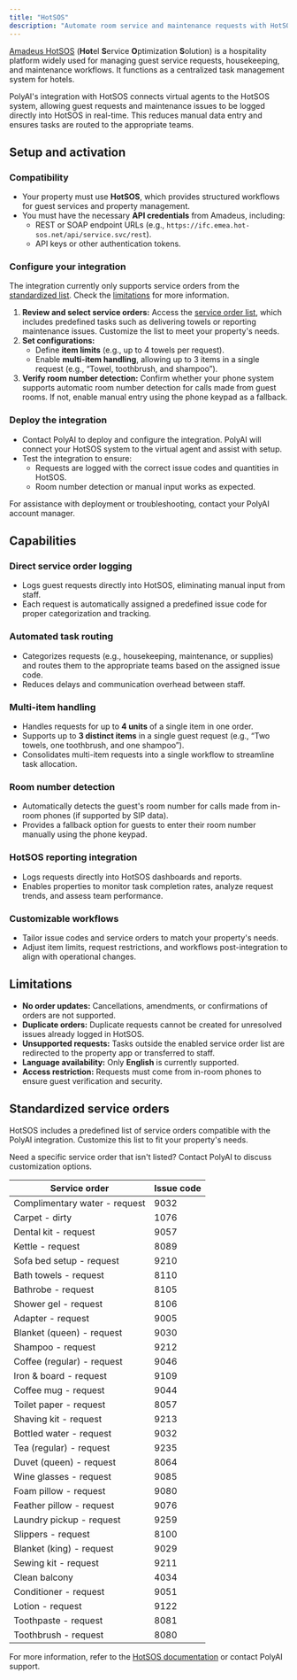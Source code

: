 ```yaml
---
title: "HotSOS"
description: "Automate room service and maintenance requests with HotSOS and PolyAI."
---
```


[Amadeus HotSOS](https://www.amadeus-hospitality.com/service-optimization-software/hotsos/) (**Hot**el **S**ervice **O**ptimization **S**olution) is a hospitality platform widely used for managing guest service requests, housekeeping, and maintenance workflows. It functions as a centralized task management system for hotels.

PolyAI's integration with HotSOS connects virtual agents to the HotSOS system, allowing guest requests and maintenance issues to be logged directly into HotSOS in real-time. This reduces manual data entry and ensures tasks are routed to the appropriate teams.

## Setup and activation

### Compatibility
- Your property must use **HotSOS**, which provides structured workflows for guest services and property management.
- You must have the necessary **API credentials** from Amadeus, including:
  - REST or SOAP endpoint URLs (e.g., `https://ifc.emea.hot-sos.net/api/service.svc/rest`).
  - API keys or other authentication tokens.

### Configure your integration

<Warning>The integration currently only supports service orders from the [standardized list](#standardized-service-orders). Check the [limitations](#limitations) for more information.</Warning>

1. **Review and select service orders:** Access the [service order list](https://help.amadeus-hospitality.com/operations/service-optimization/content/service-orders.html), which includes predefined tasks such as delivering towels or reporting maintenance issues. Customize the list to meet your property's needs.
2. **Set configurations:**
   - Define **item limits** (e.g., up to 4 towels per request).
   - Enable **multi-item handling**, allowing up to 3 items in a single request (e.g., “Towel, toothbrush, and shampoo”).
3. **Verify room number detection:** Confirm whether your phone system supports automatic room number detection for calls made from guest rooms. If not, enable manual entry using the phone keypad as a fallback.

### Deploy the integration
- Contact PolyAI to deploy and configure the integration. PolyAI will connect your HotSOS system to the virtual agent and assist with setup.
- Test the integration to ensure:
  - Requests are logged with the correct issue codes and quantities in HotSOS.
  - Room number detection or manual input works as expected.

For assistance with deployment or troubleshooting, contact your PolyAI account manager.

## Capabilities

### Direct service order logging
- Logs guest requests directly into HotSOS, eliminating manual input from staff.
- Each request is automatically assigned a predefined issue code for proper categorization and tracking.

### Automated task routing
- Categorizes requests (e.g., housekeeping, maintenance, or supplies) and routes them to the appropriate teams based on the assigned issue code.
- Reduces delays and communication overhead between staff.

### Multi-item handling
- Handles requests for up to **4 units** of a single item in one order.
- Supports up to **3 distinct items** in a single guest request (e.g., “Two towels, one toothbrush, and one shampoo”).
- Consolidates multi-item requests into a single workflow to streamline task allocation.

### Room number detection
- Automatically detects the guest's room number for calls made from in-room phones (if supported by SIP data).
- Provides a fallback option for guests to enter their room number manually using the phone keypad.

### HotSOS reporting integration
- Logs requests directly into HotSOS dashboards and reports.
- Enables properties to monitor task completion rates, analyze request trends, and assess team performance.

### Customizable workflows
- Tailor issue codes and service orders to match your property's needs.
- Adjust item limits, request restrictions, and workflows post-integration to align with operational changes.

## Limitations

- **No order updates:** Cancellations, amendments, or confirmations of orders are not supported.
- **Duplicate orders:** Duplicate requests cannot be created for unresolved issues already logged in HotSOS.
- **Unsupported requests:** Tasks outside the enabled service order list are redirected to the property app or transferred to staff.
- **Language availability:** Only **English** is currently supported.
- **Access restriction:** Requests must come from in-room phones to ensure guest verification and security.

## Standardized service orders

HotSOS includes a predefined list of service orders compatible with the PolyAI integration. Customize this list to fit your property's needs.

<Expandable title="Service order list" defaultOpen={false}>
<Tip>Need a specific service order that isn't listed? Contact PolyAI to discuss customization options.</Tip>

| **Service order**                  | **Issue code** |
|------------------------------------|----------------|
| Complimentary water - request      | 9032           |
| Carpet - dirty                     | 1076           |
| Dental kit - request               | 9057           |
| Kettle - request                   | 8089           |
| Sofa bed setup - request           | 9210           |
| Bath towels - request              | 8110           |
| Bathrobe - request                 | 8105           |
| Shower gel - request               | 8106           |
| Adapter - request                  | 9005           |
| Blanket (queen) - request          | 9030           |
| Shampoo - request                  | 9212           |
| Coffee (regular) - request         | 9046           |
| Iron & board - request             | 9109           |
| Coffee mug - request               | 9044           |
| Toilet paper - request             | 8057           |
| Shaving kit - request              | 9213           |
| Bottled water - request            | 9032           |
| Tea (regular) - request            | 9235           |
| Duvet (queen) - request            | 8064           |
| Wine glasses - request             | 9085           |
| Foam pillow - request              | 9080           |
| Feather pillow - request           | 9076           |
| Laundry pickup - request           | 9259           |
| Slippers - request                 | 8100           |
| Blanket (king) - request           | 9029           |
| Sewing kit - request               | 9211           |
| Clean balcony                      | 4034           |
| Conditioner - request              | 9051           |
| Lotion - request                   | 9122           |
| Toothpaste - request               | 8081           |
| Toothbrush - request               | 8080           |
</Expandable>

For more information, refer to the [HotSOS documentation](https://help.amadeus-hospitality.com/operations/service-optimization/content/service-orders.html) or contact PolyAI support.